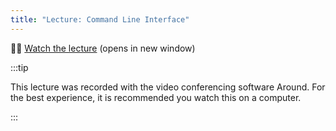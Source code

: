 ```yaml
---
title: "Lecture: Command Line Interface"
---
```


:teacher: [Watch the lecture](https://around.co/playback/a9f85caf-3632-4c55-9117-e06cac260ae9?sharedKey=711e46a4-a43d-4d3b-9d5c-baf3763ae0f1) (opens in new window)

:::tip

This lecture was recorded with the video conferencing software Around. For the best experience, it is recommended you watch this on a computer.

:::